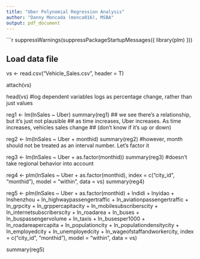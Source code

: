 ```yaml
---
title: "Uber Polynomial Regression Analysis"
author: "Danny Moncada (monca016), MSBA"
output: pdf_document
---
```


```r
suppressWarnings(suppressPackageStartupMessages({
library(plm)
}))

## Load data file
vs <- read.csv("Vehicle_Sales.csv", header = T)

attach(vs)

head(vs)
#log dependent variables logs as percentage change, rather than just values

reg1 <- lm(lnSales ~ Uber)
summary(reg1)
## we see there's a relationship, but it's just not plausible
## as time increases, Uber increases. As time increases, vehicles sales change 
## (don't know if it's up or down)

reg2 <- lm(lnSales ~ Uber + monthid)
summary(reg2)
#however, month should not be treated as an interval number. Let's factor it

reg3 <- lm(lnSales ~ Uber + as.factor(monthid))
summary(reg3)
#doesn't take regional behavior into account


reg4 <- plm(lnSales ~ Uber + as.factor(monthid), index = c("city_id", "monthid"), 
            model = "within", data = vs)
summary(reg4)

reg5 <- plm(lnSales ~ Uber + as.factor(monthid) + lndidi + lnyidao + lnshenzhou + 
              ln_highwaypassengertraffic + ln_aviationpassengertraffic	+ 
              ln_grpcity	+ 
              ln_grppercapitacity +	ln_mobilesubscriberscity +	
              ln_internetsubscriberscity +	ln_roadarea
            + ln_buses	+ ln_buspassengervolume	+ ln_taxis	+ 
              ln_busesper1000	+ ln_roadareapercapita
            + ln_populationcity	+ ln_populationdensitycity	+ ln_employedcity	+ 
              ln_unemployedcity	+ ln_wageofstaffandworkercity, 
            index = c("city_id", "monthid"), model = "within", data = vs)

summary(reg5)